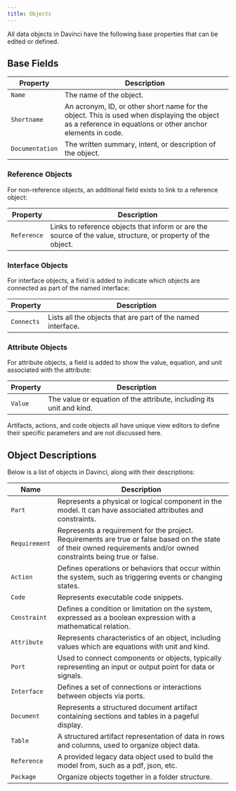 ```yaml
---
title: Objects
---
```


All data objects in Davinci have the following base properties that can be edited or defined.

## Base Fields

| Property        | Description                                                                                     |
| --------------- | ----------------------------------------------------------------------------------------------- |
| `Name`          | The name of the object.                                                                          |
| `Shortname`     | An acronym, ID, or other short name for the object. This is used when displaying the object as a reference in equations or other anchor elements in code. |
| `Documentation` | The written summary, intent, or description of the object.                                        |

### Reference Objects

For non-reference objects, an additional field exists to link to a reference object:

| Property    | Description                                                                                     |
| ----------- | ----------------------------------------------------------------------------------------------- |
| `Reference` | Links to reference objects that inform or are the source of the value, structure, or property of the object. |

### Interface Objects

For interface objects, a field is added to indicate which objects are connected as part of the named interface:

| Property    | Description                                                                                     |
| ----------- | ----------------------------------------------------------------------------------------------- |
| `Connects`  | Lists all the objects that are part of the named interface.                                     |

### Attribute Objects

For attribute objects, a field is added to show the value, equation, and unit associated with the attribute:

| Property    | Description                                                                                     |
| ----------- | ----------------------------------------------------------------------------------------------- |
| `Value`     | The value or equation of the attribute, including its unit and kind.                             |

<Note>Artifacts, actions, and code objects all have unique view editors to define their specific parameters and are not discussed here.</Note>

## Object Descriptions

Below is a list of objects in Davinci, along with their descriptions:

|  Name       | Description                                                                                     |
| ---------- | ----------------------------------------------------------------------------------------------- |
| `Part`      | Represents a physical or logical component in the model. It can have associated attributes and constraints. |
| `Requirement`      | Represents a requirement for the project. Requirements are true or false based on the state of their owned requirements and/or owned constraints being true or false. |
| `Action`    | Defines operations or behaviors that occur within the system, such as triggering events or changing states. |
| `Code`      | Represents executable code snippets. |
| `Constraint` | Defines a condition or limitation on the system, expressed as a boolean expression with a mathematical relation. |
| `Attribute` | Represents characteristics of an object, including values which are equations with unit and kind. |
| `Port`      | Used to connect components or objects, typically representing an input or output point for data or signals. |
| `Interface` | Defines a set of connections or interactions between objects via ports. |
| `Document`  | Represents a structured document artifact containing sections and tables in a pageful display. |
| `Table`     | A structured artifact representation of data in rows and columns, used to organize object data. |
| `Reference` | A provided legacy data object used to build the model from, such as a pdf, json, etc.  |
| `Package`   | Organize objects together in a folder structure. |



